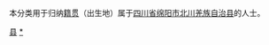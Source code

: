 {{Catnav|頁面分類|各種主題的頁面分類|依中国各省来作的分类|各地中国人|四川人|绵阳人}}
{{Catnav|頁面分類|人物|各國人物|中国人|各地中国人|四川人|绵阳人}}

本分类用于归纳[[籍贯|籍贯]]（出生地）属于[[四川省|四川省]][[绵阳市|绵阳市]][[北川羌族自治县|北川羌族自治县]]的人士。

[[Category:绵阳人|县]]
[[Category:北川羌族自治县|*]]